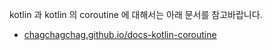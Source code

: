 
kotlin 과 kotlin 의 coroutine 에 대해서는 아래 문서를 참고바랍니다.
- [chagchagchag.github.io/docs-kotlin-coroutine](https://chagchagchag.github.io/docs-kotlin-coroutine/)

